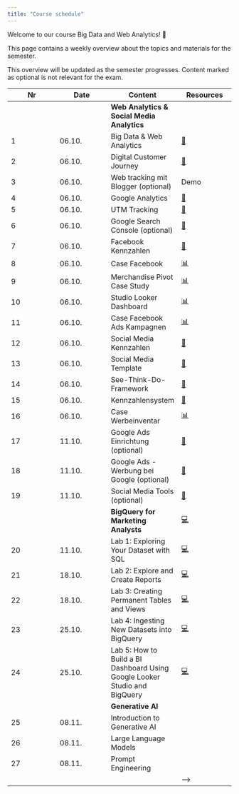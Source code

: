 ```yaml
---
title: "Course schedule"
---
```


Welcome to our course Big Data and Web Analytics! 👋  

This page contains a weekly overview about the topics and materials for the semester.

:::{.callout-note}
This overview will be updated as the semester progresses. Content marked as optional is not relevant for the exam.
:::


|	Nr	|	Date	|	Content	|		Resources		|	
|	---	|	---	|	---	|		---		|	
|		|		|	**Web Analytics & Social Media Analytics**	|				|	
|	1	|	06.10.	|	Big Data & Web Analytics	|		[📑](https://docs.google.com/presentation/d/14mDixoFHReJhc7D3G0ooC_CZJ8R14AcjJLXqFfUmKgo/export/pdf)		|	
|	2	|	06.10.	|	Digital Customer Journey	|		[📑](https://docs.google.com/presentation/d/1PjsH6zrGXJQmVUeUXqtx97YXXrxmwhj13n442SDNyIE/export/pdf)		|	
|	3	|	06.10.	|	Web tracking mit Blogger (optional)	|		Demo		|	
|	4	|	06.10.	|	Google Analytics	|		[📑](https://docs.google.com/presentation/d/1rWW6ZyH8-Cex4g04wKnXMtjhBZVnPmUdoEZn7rXwer0/export/pdf)		|	
|	5	|	06.10.	|	UTM Tracking	|		[📑](https://docs.google.com/presentation/d/1_BBH1kD_i_bRA4Rcp8PY6TjDpx95lD6NbOAE-YfWxnY/export/pdf)		|	
|	6	|	06.10.	|	Google Search Console (optional)	|		[📑](https://docs.google.com/presentation/d/1rl7v3MyLANhU6HKbwhYdxMzWoHvt6lxoWPdkO9y0UWg/export/pdf)		|	
|	7	|	06.10.	|	Facebook Kennzahlen	|		[📑](https://docs.google.com/presentation/d/1hljb0T3sA5yDMCvSXy_SAv3vgW3hSVasc7dT-wwynPE/export/pdf)		|	
|	8	|	06.10.	|	Case Facebook	|		[📊](https://docs.google.com/spreadsheets/d/1aTkSrNZPeh14Ier3WX-Po5zIlmLWujLfWLfqQcLHKXo/edit?usp=sharing)		|	
|	9	|	06.10.	|	Merchandise Pivot Case Study	|		[📊](https://docs.google.com/spreadsheets/d/1hsUE0PHJR-wmELI8y2XFgcYBFFwqKG4UjI3Y8odM6kU/edit?usp=sharing)		|	
|	10	|	06.10.	|	Studio Looker Dashboard	|		[📊](https://lookerstudio.google.com/navigation/reporting)		|	
|	11	|	06.10.	|	Case Facebook Ads Kampagnen	|		[📊](https://docs.google.com/spreadsheets/d/1svLWw4-mtjcfOfTTxxu2e6PKWlLmhUgeGtefzE6I3mk/edit?usp=sharing)		|	
|	12	|	06.10.	|	Social Media Kennzahlen	|		[📝](https://docs.google.com/presentation/d/1OAy9Qe3h0AlePEcYoeHF9qPLL7aGYvlhvvXsANrl9-g/view?usp=sharing)		|	
|	13	|	06.10.	|	Social Media Template	|		[📝](https://docs.google.com/presentation/d/15I-qdXuIzqVQo0m7MPdd_u7YK0joMCWU6fHifHkPZHc/view?usp=sharing)		|	
|	14	|	06.10.	|	See-Think-Do-Framework	|		[📑](https://docs.google.com/presentation/d/1grMoII17Y-8nUMQnbJfVS_xyBnom0us5wBU5fodac4M/export/pdf)		|	
|	15	|	06.10.	|	Kennzahlensystem	|		[📑](https://docs.google.com/presentation/d/1evcXWNKDCT_NhHpORhrAN3FnObkk6ONzT6Fzxefbh1I/export/pdf)		|	
|	16	|	06.10.	|	Case Werbeinventar	|		[📊](https://docs.google.com/spreadsheets/d/1Ft9CfS7HKJPSiRVqXoIVMcOEg1EfGkPFHKBFNzpmo40/edit?usp=sharing)		|	
|	17	|	11.10.	|	Google Ads Einrichtung (optional)	|		[📑](https://docs.google.com/presentation/d/174vsh7QP66P4Kdn6lJfjY66sm_IGHPJXqTcQDSeTFG0/export/pdf)		|	
|	18	|	11.10.	|	Google Ads - Werbung bei Google (optional)	|		[📑](https://docs.google.com/presentation/d/1O1mYT5HGBxd2ZOqGruXiwHozup_i5v2Tc740jHPg-5s/export/pdf)		|	
|	19	|	11.10.	|	Social Media Tools (optional)	|		[📑](https://docs.google.com/presentation/d/1PRpAkwZTA8CGufafmmxoOFgMW1JrfRFt75o1rau_UTI/export/pdf)		|	
|		|		|	**BigQuery for Marketing Analysts**	|		[💻](https://www.cloudskillsboost.google/quests/70?catalog_rank=%7B%22rank%22%3A48%2C%22num_filters%22%3A7%2C%22has_search%22%3Afalse%7D)		|	
|	20	|	11.10.	|	Lab 1: Exploring Your Dataset with SQL	|		[💻](https://www.cloudskillsboost.google/focuses/3618?parent=catalog)		|	
|	21	|	18.10.	|	Lab 2: Explore and Create Reports 	|		[💻](https://www.cloudskillsboost.google/focuses/3614?parent=catalog)		|	
|	22	|	18.10.	|	Lab 3: Creating Permanent Tables and Views	|		[💻](https://www.cloudskillsboost.google/focuses/3690?parent=catalog)		|	
|	23	|	25.10.	|	Lab 4: Ingesting New Datasets into BigQuery	|		[💻](https://www.cloudskillsboost.google/focuses/3692?parent=catalog)		|	
|	24	|	25.10.	|	Lab 5: How to Build a BI Dashboard Using Google Looker Studio and BigQuery	|		[💻](https://www.cloudskillsboost.google/focuses/5538?parent=catalog)		|	
|		|		|	**Generative AI**	|				|	
|	25	|	08.11.	|	Introduction to Generative AI	|	<!--	[🖥](https://kirenz.github.io/slides/genai/genai)	-->	|	
|	26	|	08.11.	|	Large Language Models	|	<!--	[🖥](https://kirenz.github.io/slides/llm/llm)	-->	|	
|	27	|	08.11.	|	Prompt Engineering	|	<!--	[🖥](https://kirenz.github.io/lab-prompt)	-->	|	
|		|		|		|			-->	|	